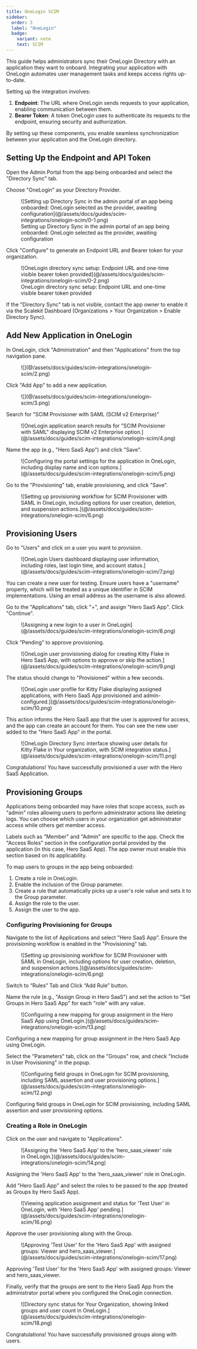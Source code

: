 ```yaml
---
title: OneLogin SCIM
sidebar:
  order: 3
  label: "OneLogin"
  badge:
    variant: note
    text: SCIM
---
```


This guide helps administrators sync their OneLogin Directory with an application they want to onboard. Integrating your application with OneLogin automates user management tasks and keeps access rights up-to-date.

Setting up the integration involves:

1. **Endpoint**: The URL where OneLogin sends requests to your application, enabling communication between them.
2. **Bearer Token**: A token OneLogin uses to authenticate its requests to the endpoint, ensuring security and
   authorization.

By setting up these components, you enable seamless synchronization between your application and the OneLogin directory.

## Setting Up the Endpoint and API Token

Open the Admin Portal from the app being onboarded and select the "Directory Sync" tab.

Choose "OneLogin" as your Directory Provider.

<figure>
  ![Setting up Directory Sync in the admin portal of an app being onboarded: OneLogin selected as the provider, awaiting
  configuration](@/assets/docs/guides/scim-integrations/onelogin-scim/0-1.png)
  <figcaption>
    Setting up Directory Sync in the admin portal of an app being onboarded: OneLogin selected as the provider, awaiting
    configuration
  </figcaption>
</figure>

Click "Configure" to generate an Endpoint URL and Bearer token for your organization.

<figure>
  ![OneLogin directory sync setup: Endpoint URL and one-time visible bearer token
  provided](@/assets/docs/guides/scim-integrations/onelogin-scim/0-2.png)
  <figcaption>OneLogin directory sync setup: Endpoint URL and one-time visible bearer token provided</figcaption>
</figure>

<Aside>

If the "Directory Sync" tab is not visible, contact the app owner to enable it via the Scalekit Dashboard
(Organizations > Your Organization > Enable Directory Sync).

</Aside>

## Add New Application in OneLogin

In OneLogin, click "Administration" and then "Applications" from the top navigation pane.

<figure>
  ![](@/assets/docs/guides/scim-integrations/onelogin-scim/2.png)
</figure>

Click "Add App" to add a new application.

<figure>
  ![](@/assets/docs/guides/scim-integrations/onelogin-scim/3.png)
</figure>

Search for "SCIM Provisioner with SAML (SCIM v2 Enterprise)"

<figure>
  ![OneLogin application search results for "SCIM Provisioner with SAML" displaying SCIM v2 Enterprise option.](@/assets/docs/guides/scim-integrations/onelogin-scim/4.png)
</figure>

Name the app (e.g., "Hero SaaS App") and click "Save".

<figure>
  ![Configuring the portal settings for the application in OneLogin, including display name and icon
  options.](@/assets/docs/guides/scim-integrations/onelogin-scim/5.png)
</figure>

Go to the "Provisioning" tab, enable provisioning, and click "Save".

<figure>
  ![Setting up provisioning workflow for SCIM Provisioner with SAML in OneLogin, including options for user creation,
  deletion, and suspension actions.](@/assets/docs/guides/scim-integrations/onelogin-scim/6.png)
</figure>

## Provisioning Users

Go to "Users" and click on a user you want to provision.

<figure>
  ![OneLogin Users dashboard displaying user information, including roles, last login time, and account
  status.](@/assets/docs/guides/scim-integrations/onelogin-scim/7.png)
</figure>

<Aside>

You can create a new user for testing. Ensure users have a "username" property, which will be treated as a unique
identifier in SCIM implementations. Using an email address as the username is also allowed.

</Aside>

Go to the "Applications" tab, click "+", and assign "Hero SaaS App". Click "Continue".

<figure>
  ![Assigning a new login to a user in OneLogin](@/assets/docs/guides/scim-integrations/onelogin-scim/8.png)
</figure>

Click “Pending” to approve provisioning.

<figure>
  ![OneLogin user provisioning dialog for creating Kitty Flake in Hero SaaS App, with options to approve or skip the
  action.](@/assets/docs/guides/scim-integrations/onelogin-scim/9.png)
</figure>

The status should change to "Provisioned" within a few seconds.

<figure>
  ![OneLogin user profile for Kitty Flake displaying assigned applications, with Hero SaaS App provisioned and
  admin-configured.](@/assets/docs/guides/scim-integrations/onelogin-scim/10.png)
</figure>

This action informs the Hero SaaS app that the user is approved for access, and the app can create an account for them.
You can see the new user added to the "Hero SaaS App" in the portal.

<figure>
  ![OneLogin Directory Sync interface showing user details for Kitty Flake in Your organization, with SCIM integration
  status.](@/assets/docs/guides/scim-integrations/onelogin-scim/11.png)
</figure>

Congratulations! You have successfully provisioned a user with the Hero SaaS Application.

## Provisioning Groups

Applications being onboarded may have roles that scope access, such as "admin" roles allowing users to perform
administrator actions like deleting logs. You can choose which users in your organization get administrator access while
others get member access.

<Aside>

Labels such as "Member" and "Admin" are specific to the app. Check the "Access Roles" section in the configuration
portal provided by the application (in this case, Hero SaaS App). The app owner must enable this section based on its
applicability.

</Aside>

To map users to groups in the app being onboarded:

1. Create a role in OneLogin.
2. Enable the inclusion of the Group parameter.
3. Create a rule that automatically picks up a user's role value and sets it to the Group parameter.
4. Assign the role to the user.
5. Assign the user to the app.

### Configuring Provisioning for Groups

Navigate to the list of Applications and select "Hero SaaS App”. Ensure the provisioning workflow is enabled in the
"Provisioning" tab.

<figure>
  ![Setting up provisioning workflow for SCIM Provisioner with SAML in OneLogin, including options for user creation,
  deletion, and suspension actions.](@/assets/docs/guides/scim-integrations/onelogin-scim/6.png)
</figure>

Switch to “Rules” Tab and Click “Add Rule” button.

Name the rule (e.g., "Assign Group in Hero SaaS") and set the action to "Set Groups in Hero SaaS App" for each "role"
with any value.

<figure>
  ![Configuring a new mapping for group assignment in the Hero SaaS App using OneLogin.](@/assets/docs/guides/scim-integrations/onelogin-scim/13.png)
</figure>

Configuring a new mapping for group assignment in the Hero SaaS App using OneLogin.

Select the "Parameters" tab, click on the "Groups" row, and check "Include in User Provisioning" in the popup.

<figure>
  ![Configuring field groups in OneLogin for SCIM provisioning, including SAML assertion and user provisioning
  options.](@/assets/docs/guides/scim-integrations/onelogin-scim/12.png)
</figure>

Configuring field groups in OneLogin for SCIM provisioning, including SAML assertion and user provisioning options.

### Creating a Role in OneLogin

Click on the user and navigate to "Applications".

<figure>
  ![Assigning the 'Hero SaaS App' to the 'hero_saas_viewer' role in OneLogin.](@/assets/docs/guides/scim-integrations/onelogin-scim/14.png)
</figure>

Assigning the 'Hero SaaS App' to the 'hero_saas_viewer' role in OneLogin.

Add "Hero SaaS App" and select the roles to be passed to the app (treated as Groups by Hero SaaS App).

<figure>
  ![Viewing application assignment and status for 'Test User' in OneLogin, with 'Hero SaaS App' pending.](@/assets/docs/guides/scim-integrations/onelogin-scim/16.png)
</figure>

Approve the user provisioning along with the Group.

<figure>
  ![Approving 'Test User' for the 'Hero SaaS App' with assigned groups: Viewer and hero_saas_viewer.](@/assets/docs/guides/scim-integrations/onelogin-scim/17.png)
</figure>

Approving 'Test User' for the 'Hero SaaS App' with assigned groups: Viewer and hero_saas_viewer.

Finally, verify that the groups are sent to the Hero SaaS App from the administrator portal where you configured the
OneLogin connection.

<figure>
  ![Directory sync status for Your Organization, showing linked groups and user count in OneLogin.](@/assets/docs/guides/scim-integrations/onelogin-scim/18.png)
</figure>

Congratulations! You have successfully provisioned groups along with users.

